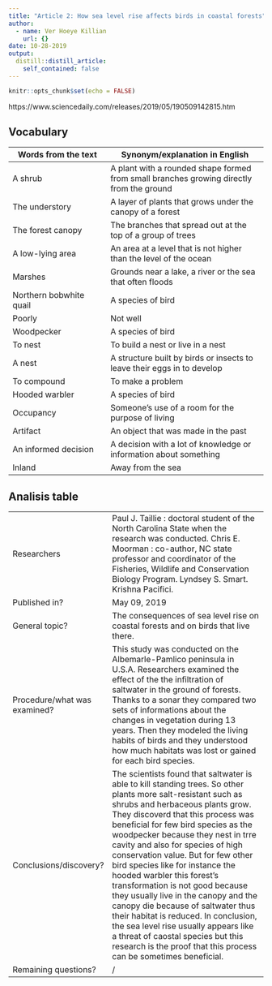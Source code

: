 ```yaml
---
title: "Article 2: How sea level rise affects birds in coastal forests" 
author:
  - name: Ver Hoeye Killian
    url: {} 
date: 10-28-2019
output:
  distill::distill_article:
    self_contained: false
---
```



```r
knitr::opts_chunk$set(echo = FALSE)
```

https://www.sciencedaily.com/releases/2019/05/190509142815.htm

## Vocabulary 

| Words from the text  | Synonym/explanation in English |
| -------------------  | ------------------------------ |
| A shrub              | A plant with a rounded shape formed from small branches growing directly from the ground |
| The understory       | A layer of plants that grows under the canopy of a forest |
| The forest canopy    | The branches that spread out at the top of a group of trees |
| A low-lying area     | An area at a level that is not higher than the level of the ocean |
| Marshes              | Grounds near a lake, a river or the sea that often floods |
| Northern bobwhite quail | A species of bird |
| Poorly               | Not well |
| Woodpecker           | A species of bird |
| To nest              | To build a nest or live in a nest |
| A nest               | A structure built by birds or insects to leave their eggs in to develop |
| To compound          | To make a problem |
| Hooded warbler       | A species of bird |
| Occupancy            | Someone's use of a room for the purpose of living |
| Artifact             | An object that was made in the past |
| An informed decision | A decision with a lot of knowledge or information about something |
| Inland               | Away from the sea | 

## Analisis table 

|                              |                                                                     |
| ---------------------------- | ------------------------------------------------------------------- |
| Researchers                  | Paul J. Taillie : doctoral student of the North Carolina State when the research was conducted. Chris E. Moorman : co-author, NC state professor and coordinator of the Fisheries, Wildlife and Conservation Biology Program. Lyndsey S. Smart. Krishna Pacifici. |
| Published in?                | May 09, 2019 |
| General topic?               | The consequences of sea level rise on coastal forests and on birds that live there. |
| Procedure/what was examined? | This study was conducted on the Albemarle-Pamlico peninsula in U.S.A. Researchers examined the effect of the the infiltration of saltwater in the ground of forests. Thanks to a sonar they compared two sets of informations about the changes in vegetation during 13 years. Then they modeled the living habits of birds and they understood how much habitats was lost or gained for each bird species. |
| Conclusions/discovery?       | The scientists found that saltwater is able to kill standing trees. So other plants more salt-resistant such as shrubs and herbaceous plants grow. They discoverd that this process was beneficial for few bird species as the woodpecker because they nest in trre cavity and also for species of high conservation value. But for few other bird species like for instance the hooded warbler this forest's transformation is not good because they usually live in the canopy and the canopy die because of saltwater thus their habitat is reduced. In conclusion, the sea level rise usually appears like a threat of caostal species but this research is the proof that this process can be sometimes beneficial. |
| Remaining questions?         | / |

